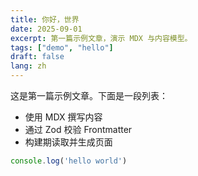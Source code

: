 ```yaml
---
title: 你好，世界
date: 2025-09-01
excerpt: 第一篇示例文章，演示 MDX 与内容模型。
tags: ["demo", "hello"]
draft: false
lang: zh
---
```


这是第一篇示例文章。下面是一段列表：

- 使用 MDX 撰写内容
- 通过 Zod 校验 Frontmatter
- 构建期读取并生成页面

```ts
console.log('hello world')
```
